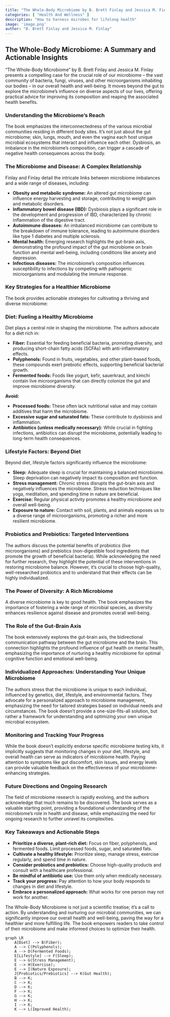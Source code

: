 ```yaml
---
title: "The Whole-Body Microbiome by B. Brett Finlay and Jessica M. Finlay"
categories: [ "Health And Wellness" ]
description: "How to harness microbes for lifelong health"
image: 'image.png'
author: "B. Brett Finlay and Jessica M. Finlay"
---
```

## The Whole-Body Microbiome: A Summary and Actionable Insights

"The Whole-Body Microbiome" by B. Brett Finlay and Jessica M. Finlay presents a compelling case for the crucial role of our microbiome – the vast community of bacteria, fungi, viruses, and other microorganisms inhabiting our bodies – in our overall health and well-being.  It moves beyond the gut to explore the microbiome's influence on diverse aspects of our lives, offering practical advice for improving its composition and reaping the associated health benefits.

### Understanding the Microbiome's Reach

The book emphasizes the interconnectedness of the various microbial communities residing in different body sites.  It's not just about the gut microbiome; skin, lungs, mouth, and even the vagina each host unique microbial ecosystems that interact and influence each other.  Dysbiosis, an imbalance in the microbiome's composition, can trigger a cascade of negative health consequences across the body.

### The Microbiome and Disease: A Complex Relationship

Finlay and Finlay detail the intricate links between microbiome imbalances and a wide range of diseases, including:

* **Obesity and metabolic syndrome:** An altered gut microbiome can influence energy harvesting and storage, contributing to weight gain and metabolic disorders.
* **Inflammatory bowel disease (IBD):** Dysbiosis plays a significant role in the development and progression of IBD, characterized by chronic inflammation of the digestive tract.
* **Autoimmune diseases:** An imbalanced microbiome can contribute to the breakdown of immune tolerance, leading to autoimmune disorders like type 1 diabetes and multiple sclerosis.
* **Mental health:** Emerging research highlights the gut-brain axis, demonstrating the profound impact of the gut microbiome on brain function and mental well-being, including conditions like anxiety and depression.
* **Infectious diseases:** The microbiome's composition influences susceptibility to infections by competing with pathogenic microorganisms and modulating the immune response.

### Key Strategies for a Healthier Microbiome

The book provides actionable strategies for cultivating a thriving and diverse microbiome:

### Diet: Fueling a Healthy Microbiome

Diet plays a central role in shaping the microbiome.  The authors advocate for a diet rich in:

* **Fiber:**  Essential for feeding beneficial bacteria, promoting diversity, and producing short-chain fatty acids (SCFAs) with anti-inflammatory effects.
* **Polyphenols:** Found in fruits, vegetables, and other plant-based foods, these compounds exert prebiotic effects, supporting beneficial bacterial growth.
* **Fermented foods:**  Foods like yogurt, kefir, sauerkraut, and kimchi contain live microorganisms that can directly colonize the gut and improve microbiome diversity.

**Avoid:**

* **Processed foods:**  These often lack nutritional value and may contain additives that harm the microbiome.
* **Excessive sugar and saturated fats:** These contribute to dysbiosis and inflammation.
* **Antibiotics (unless medically necessary):**  While crucial in fighting infections, antibiotics can disrupt the microbiome, potentially leading to long-term health consequences.


### Lifestyle Factors: Beyond Diet

Beyond diet, lifestyle factors significantly influence the microbiome:

* **Sleep:**  Adequate sleep is crucial for maintaining a balanced microbiome.  Sleep deprivation can negatively impact its composition and function.
* **Stress management:**  Chronic stress disrupts the gut-brain axis and negatively influences the microbiome.  Stress reduction techniques like yoga, meditation, and spending time in nature are beneficial.
* **Exercise:**  Regular physical activity promotes a healthy microbiome and overall well-being.
* **Exposure to nature:** Contact with soil, plants, and animals exposes us to a diverse range of microorganisms, promoting a richer and more resilient microbiome.


### Probiotics and Prebiotics: Targeted Interventions

The authors discuss the potential benefits of probiotics (live microorganisms) and prebiotics (non-digestible food ingredients that promote the growth of beneficial bacteria).  While acknowledging the need for further research, they highlight the potential of these interventions in restoring microbiome balance.  However, it's crucial to choose high-quality, well-researched probiotics and to understand that their effects can be highly individualized.

### The Power of Diversity: A Rich Microbiome

A diverse microbiome is key to good health.  The book emphasizes the importance of fostering a wide range of microbial species, as diversity enhances resilience against disease and promotes overall well-being.

###  The Role of the Gut-Brain Axis

The book extensively explores the gut-brain axis, the bidirectional communication pathway between the gut microbiome and the brain.  This connection highlights the profound influence of gut health on mental health, emphasizing the importance of nurturing a healthy microbiome for optimal cognitive function and emotional well-being.

### Individualized Approaches: Understanding Your Unique Microbiome

The authors stress that the microbiome is unique to each individual, influenced by genetics, diet, lifestyle, and environmental factors.  They advocate for a personalized approach to microbiome management, emphasizing the need for tailored strategies based on individual needs and circumstances.  The book doesn't provide a one-size-fits-all solution, but rather a framework for understanding and optimizing your own unique microbial ecosystem.


###  Monitoring and Tracking Your Progress

While the book doesn't explicitly endorse specific microbiome testing kits, it implicitly suggests that monitoring changes in your diet, lifestyle, and overall health can serve as indicators of microbiome health.  Paying attention to symptoms like gut discomfort, skin issues, and energy levels can provide valuable feedback on the effectiveness of your microbiome-enhancing strategies.

###  Future Directions and Ongoing Research

The field of microbiome research is rapidly evolving, and the authors acknowledge that much remains to be discovered.  The book serves as a valuable starting point, providing a foundational understanding of the microbiome's role in health and disease, while emphasizing the need for ongoing research to further unravel its complexities.


###  Key Takeaways and Actionable Steps

* **Prioritize a diverse, plant-rich diet:** Focus on fiber, polyphenols, and fermented foods. Limit processed foods, sugar, and saturated fats.
* **Cultivate a healthy lifestyle:**  Prioritize sleep, manage stress, exercise regularly, and spend time in nature.
* **Consider probiotics and prebiotics:**  Choose high-quality products and consult with a healthcare professional.
* **Be mindful of antibiotic use:**  Use them only when medically necessary.
* **Track your progress:**  Pay attention to how your body responds to changes in diet and lifestyle.
* **Embrace a personalized approach:**  What works for one person may not work for another.


The Whole-Body Microbiome is not just a scientific treatise; it’s a call to action.  By understanding and nurturing our microbial communities, we can significantly improve our overall health and well-being, paving the way for a healthier and more fulfilling life.  The book empowers readers to take control of their microbiome and make informed choices to optimize their health.


```mermaid
graph LR
    A[Diet] --> B(Fiber);
    A --> C(Polyphenols);
    A --> D(Fermented Foods);
    E[Lifestyle] --> F(Sleep);
    E --> G(Stress Management);
    E --> H(Exercise);
    E --> I(Nature Exposure);
    J[Probiotics/Prebiotics] --> K(Gut Health);
    B --> K;
    C --> K;
    D --> K;
    F --> K;
    G --> K;
    H --> K;
    I --> K;
    K --> L(Improved Health);
```

